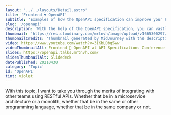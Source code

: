 ```yaml
---
layout: '../../layouts/Detail.astro'
title: 'Frontend ❤️ OpenAPI'
subtitle: 'Examples of how the OpenAPI specification can improve your Front End workflow.'
slug: '/openapi'
description: 'With the help of the OpenAPI specification, you can vastly improve your Front End workflow.'
thumbnail: 'https://res.cloudinary.com/mrtnvh/image/upload/v1665300297/mrtnvh.com/mrtnvh_a_group_of_developers_wirelessly_interconnected_through__a51ba34f-f250-46df-b7e7-ce8334a6f996.jpg'
thumbnailCredits: 'Thumbnail generated by MidJourney with the description *"A group of developers wirelessly interconnected through a network of computers."*'
video: https://www.youtube.com/watch?v=3IKbLDbq5ww
videoThumbnailAlt: Frontend 💜 OpenAPI at API Specifications Conference 2021 on YouTube
slides: https://openapi.talks.mrtnvh.com/
slidesThumbnailAlt: Slidedeck
datePublished: 20210430
category: 'Topic'
id: 'OpenAPI'
tint: violet
---
```


With this topic, I want to take you through the merits of integrating with other teams using RESTful APIs. Whether that be in a microservice architecture or a monolith, whether that be in the same or other programming language, whether that be in the same company or not.
